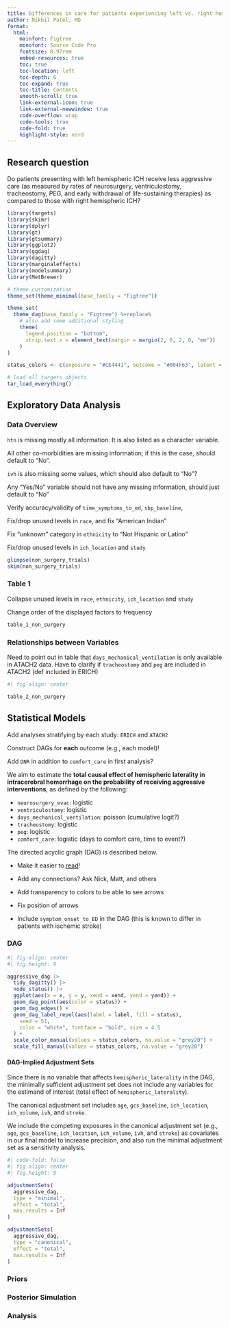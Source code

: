 ```yaml
---
title: Differences in care for patients experiencing left vs. right hemisphere ICH
author: Nikhil Patel, MD
format:
  html: 
    mainfont: Figtree
    monofont: Source Code Pro
    fontsize: 0.97rem
    embed-resources: true
    toc: true
    toc-location: left
    toc-depth: 6
    toc-expand: true
    toc-title: Contents
    smooth-scroll: true
    link-external-icon: true
    link-external-newwindow: true
    code-overflow: wrap
    code-tools: true
    code-fold: true
    highlight-style: nord
---
```


::: {.callout-note icon="false"}
## Research question

Do patients presenting with left hemispheric ICH receive less aggressive care (as measured by rates of neurosurgery, ventriculostomy, tracheostomy, PEG, and early withdrawal of life-sustaining therapies) as compared to those with right hemispheric ICH?

:::


```r
library(targets)
library(skimr)
library(dplyr)
library(gt)
library(gtsummary)
library(ggplot2)
library(ggdag)
library(dagitty)
library(marginaleffects)
library(modelsummary)
library(MetBrewer)

# theme customization
theme_set(theme_minimal(base_family = "Figtree"))

theme_set(
  theme_dag(base_family = "Figtree") %+replace%
    # also add some additional styling
    theme(
      legend.position = "bottom",
      strip.text.x = element_text(margin = margin(2, 0, 2, 0, "mm"))
    )
)

status_colors <- c(exposure = "#CE4441", outcome = "#004F63", latent = "grey80")

# load all targets objects
tar_load_everything()

```

## Exploratory Data Analysis

### Data Overview

::: {.callout-warning title="Issues to Address"}
`htn` is missing mostly all information. It is also listed as a character variable.

All other co-morbidities are missing information; if this is the case, should default to "No".

`ivh` is also missing some values, which should also default to "No"?

Any "Yes/No" variable should not have any missing information, should just default to "No"

Verify accuracy/validity of `time_symptoms_to_ed`, `sbp_baseline`, 

Fix/drop unused levels in `race`, and fix "American Indian"

Fix "unknown" category in `ethnicity` to "Not Hispanic or Latino"

Fix/drop unused levels in `ich_location` and `study`
:::

```r

glimpse(non_surgery_trials)
skim(non_surgery_trials)

```


### Table 1

::: {.callout-warning title="Issues to Address"}

Collapse unused levels in `race`, `ethnicity`, `ich_location` and `study`

Change order of the displayed factors to frequency 

:::


```r

table_1_non_surgery

```

### Relationships between Variables

::: {.callout-important title="Other Considerations"}

Need to point out in table that `days_mechanical_ventilation` is only available in ATACH2 data. Have to clarify if `tracheostomy` and `peg` are included in ATACH2 (def included in ERICH)

:::

```r
#| fig-align: center

table_2_non_surgery

```

## Statistical Models

::: {.callout-important title="Other Considerations"}

Add analyses stratifying by each study: `ERICH` and `ATACH2`

Construct DAGs for **each** outcome (e.g., each model)!

Add `DNR` in addition to `comfort_care` in first analysis? 

:::


We aim to estimate the **total causal effect of hemispheric laterality in intracerebral hemorrhage on the probability of receiving aggressive interventions**, as defined by the following:

* `neurosurgery_evac`: logistic
* `ventriculostomy`: logistic
* `days_mechanical_ventilation`: poisson (cumulative logit?)
* `tracheostomy`: logistic
* `peg`: logistic
* `comfort_care`: logistic (days to comfort care, time to event?)

The directed acyclic graph (DAG) is described below. 

::: {.callout-warning title="Issues to Address"}

* Make it easier to [read](https://github.com/sakeefkarim/intro_ggdag_script/blob/main/code/code_intro_ggdag.R)! 

* Add any connections? Ask Nick, Matt, and others

* Add transparency to colors to be able to see arrows

* Fix position of arrows

* Include `symptom_onset_to_ED` in the DAG (this is known to differ in patients with ischemic stroke)

:::

### DAG

```r
#| fig-align: center
#| fig.height: 9

aggressive_dag |>
  tidy_dagitty() |>
  node_status() |>
  ggplot(aes(x = x, y = y, xend = xend, yend = yend)) +
  geom_dag_point(aes(color = status)) +
  geom_dag_edges() +
  geom_dag_label_repel(aes(label = label, fill = status),
    seed = 51,
    color = "white", fontface = "bold", size = 4.5
  ) +
  scale_color_manual(values = status_colors, na.value = "grey20") +
  scale_fill_manual(values = status_colors, na.value = "grey20")

```

#### DAG-Implied Adjustment Sets

Since there is no variable that affects `hemispheric_laterality` in the DAG, the minimally sufficient adjustment set does not include any variables for the estimand of interest (total effect of `hemispheric_laterality`).

The canonical adjustment set includes `age`, `gcs_baseline`, `ich_location`, `ich_volume`, `ivh`, and `stroke`.

We include the competing exposures in the canonical adjustment set (e.g., `age`, `gcs_baseline`, `ich_location`, `ich_volume`, `ivh`, and `stroke`) as covariates in our final model to increase precision, and also run the minimal adjustment set as a sensitivity analysis.

```r
#| code-fold: false
#| fig-align: center
#| fig.height: 9

adjustmentSets(
  aggressive_dag,
  type = "minimal",
  effect = "total",
  max.results = Inf
)

adjustmentSets(
  aggressive_dag,
  type = "canonical",
  effect = "total",
  max.results = Inf
)

```

### Priors



### Posterior Simulation

### Analysis
